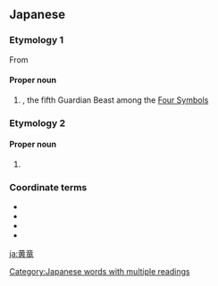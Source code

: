 ==Japanese==

===Etymology 1===
{{wikipedia|lang=ja}}
{{wikipedia|Yellow Dragon}}
{{ja-kanjitab|こう|りゅう|yomi=o}}
From {{etyl|zh|ja|sort=こうりゅう}} {{m|zh|黃龍}}
{{rfe|lang=ja}}

====Proper noun====
{{ja-pos|proper|こうりゅう|hhira=くわうりゆう}}

# {{w|Yellow Dragon}}, the fifth Guardian Beast among the [[w:Four Symbols (China)|Four Symbols]]

===Etymology 2===
{{ja-kanjitab|おう|りゅう|yomi=o}}
{{rfe|lang=ja}}

====Proper noun====
{{ja-pos|proper|おうりゅう|hhira=わうりゆう}}

# {{w|Yellow Dragon}}

===Coordinate terms===
* {{l|ja|青竜|tr=[[Seiryū]]||[[azure|Azure]] [[dragon|Dragon]]}}
* {{l|ja|白虎|tr=[[Byakko]]||[[white|White]] [[tiger|Tiger]]}}
* {{l|ja|玄武|tr=[[Genbu]]||[[black|Black]] [[tortoise|Tortoise]]}}
* {{l|ja|朱雀|tr=[[Suzaku]]||[[vermillion|Vermilion]] [[bird|Bird]]}}

[[Category:Japanese words with multiple readings]]
{{catlangcode|ja|Dragons|Gods|sort=こうりゅう}}

[[ja:黄竜]]